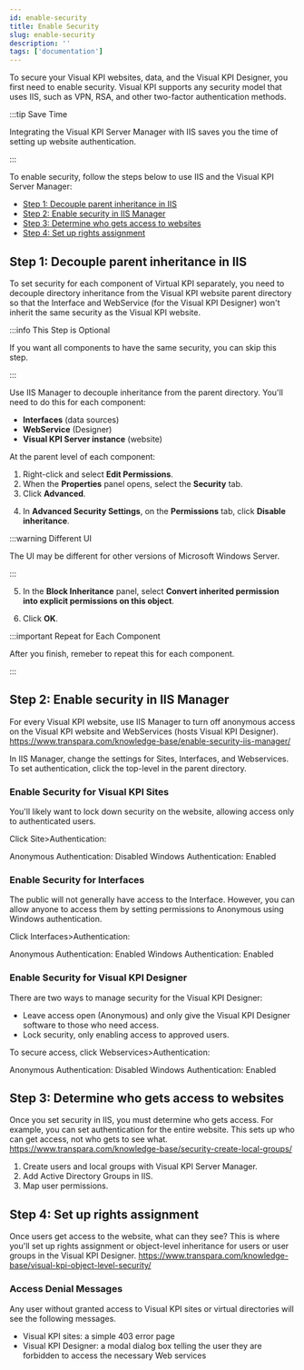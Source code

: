 ```yaml
---
id: enable-security
title: Enable Security
slug: enable-security
description: ''
tags: ['documentation']
---
```



To secure your Visual KPI websites, data, and the Visual KPI Designer, you first need to enable security. Visual KPI supports any security model that uses IIS, such as VPN, RSA, and other two-factor authentication methods.

:::tip Save Time

Integrating the Visual KPI Server Manager with IIS saves you the time of setting up website authentication.

:::

To enable security, follow the steps below to use IIS and the Visual KPI Server Manager:

- [Step 1: Decouple parent inheritance in IIS](#step-1-decouple-parent-inheritance-in-iis)
- [Step 2: Enable security in IIS Manager](#step-2-enable-security-in-iis-manager)
- [Step 3: Determine who gets access to websites](#step-3-determine-who-gets-access-to-websites)
- [Step 4: Set up rights assignment](#step-4-set-up-rights-assignment)

## Step 1: Decouple parent inheritance in IIS

To set security for each component of Virtual KPI separately, you need to decouple directory inheritance from the Visual KPI website parent directory so that the Interface and WebService (for the Visual KPI Designer) won't inherit the same security as the Visual KPI website.

:::info This Step is Optional

If you want all components to have the same security, you can skip this step.

:::

Use IIS Manager to decouple inheritance from the parent directory. You'll need to do this for each component:
- **Interfaces** (data sources)
- **WebService** (Designer)
- **Visual KPI Server instance** (website)

<StylizedImage
  imgURL="img/setup-adm/security/enable-security/decouple-1-KPI-security-parent-directory.png"
  alt="Components"
/>

At the parent level of each component:
1. Right-click and select **Edit Permissions**.
2. When the **Properties** panel opens, select the **Security** tab.
3. Click **Advanced**.

<StylizedImage
  imgURL="img/setup-adm/security/enable-security/decouple-2-KPI-security-IIS-permissions.png"
  alt="Properties Panel"
/>

4. In **Advanced Security Settings**, on the **Permissions** tab, click **Disable inheritance**.

<StylizedImage
  imgURL="img/setup-adm/security/enable-security/decouple-3-IIS-Advanced-Security.png"
  alt="Advanced Security Settings"
/>

:::warning Different UI

The UI may be different for other versions of Microsoft Windows Server.

:::

5. In the **Block Inheritance** panel, select **Convert inherited permission into explicit permissions on this object**.

<StylizedImage
  imgURL="img/setup-adm/security/enable-security/decouple-4-KPI-security-IIS-permissions.png"
  alt="Block Inheritance"
/>

6. Click **OK**.

:::important Repeat for Each Component

After you finish, remeber to repeat this for each component.

:::

## Step 2: Enable security in IIS Manager

For every Visual KPI website, use IIS Manager to turn off anonymous access on the Visual KPI website and WebServices (hosts Visual KPI Designer). https://www.transpara.com/knowledge-base/enable-security-iis-manager/

In IIS Manager, change the settings for Sites, Interfaces, and Webservices. To set authentication, click the top-level in the parent directory.

### Enable Security for Visual KPI Sites

You'll likely want to lock down security on the website, allowing access only to authenticated users.

Click Site>Authentication:

Anonymous Authentication: Disabled
Windows Authentication: Enabled

### Enable Security for Interfaces

The public will not generally have access to the Interface. However, you can allow anyone to access them by setting permissions to Anonymous using Windows authentication.

Click Interfaces>Authentication:

Anonymous Authentication: Enabled
Windows Authentication: Enabled

### Enable Security for Visual KPI Designer

There are two ways to manage security for the Visual KPI Designer:

- Leave access open (Anonymous) and only give the Visual KPI Designer software to those who need access.
- Lock security, only enabling access to approved users.

To secure access, click Webservices>Authentication:

Anonymous Authentication: Disabled
Windows Authentication: Enabled

## Step 3: Determine who gets access to websites

Once you set security in IIS, you must determine who gets access. For example, you can set authentication for the entire website. This sets up who can get access, not who gets to see what. https://www.transpara.com/knowledge-base/security-create-local-groups/

1. Create users and local groups with Visual KPI Server Manager.
2. Add Active Directory Groups in IIS.
3. Map user permissions.

## Step 4: Set up rights assignment

Once users get access to the website, what can they see? This is where you'll set up rights assignment or object-level inheritance for users or user groups in the Visual KPI Designer. https://www.transpara.com/knowledge-base/visual-kpi-object-level-security/

### Access Denial Messages

Any user without granted access to Visual KPI sites or virtual directories will see the following messages.

- Visual KPI sites: a simple 403 error page
- Visual KPI Designer: a modal dialog box telling the user they are forbidden to access the necessary Web services